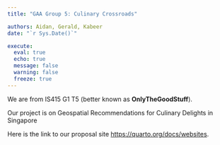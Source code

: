 ```yaml
---
title: "GAA Group 5: Culinary Crossroads"

authors: Aidan, Gerald, Kabeer
date: "`r Sys.Date()`"

execute: 
  eval: true
  echo: true
  message: false
  warning: false
  freeze: true
---
```


We are from IS415 G1 T5 (better known as **OnlyTheGoodStuff**).

Our project is on Geospatial Recommendations for Culinary Delights in Singapore

Here is the link to our proposal site <https://quarto.org/docs/websites>.
